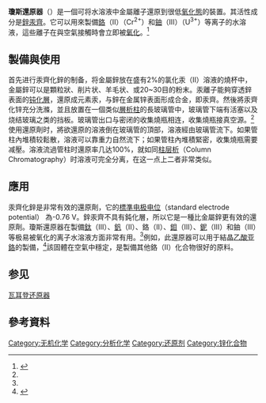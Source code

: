 {{expert|time=2015-1-21}}

'''瓊斯還原器'''（{{lang|en|Jones reductor}}）是一個可将水溶液中金屬離子還原到很低[[氧化態|氧化態]]的裝置。其活性成分是[[鋅汞齊|鋅汞齊]]。它可以用來製備[[鉻|鉻]]（II）（Cr<sup>2+</sup>）和[[鈾|鈾]]（III）（U<sup>3+</sup>）等离子的水溶液，這些離子在與空氣接觸時會立即被[[氧化|氧化]]。<ref name=Vogel>{{cite book |last=Mendham| first=J|author2=Denney, R.C |author3=Barnes, J.D. |author4= Thomas, M. |title=Vogel's Textbook of Quantitative Chemical Analysis|url=https://archive.org/details/vogelstextbookof0000voge_b7c0|publisher=Pearson Education Ltd.|year=2000|edition=6th|pages=[https://archive.org/details/vogelstextbookof0000voge_b7c0/page/446 446]–448|isbn=0-582-22628-7}}</ref>

== 製備與使用 ==
首先进行汞齊化鋅的制备，将金屬鋅放在盛有2%的氯化汞（II）溶液的燒杯中，金屬鋅可以是顆粒狀、削片状、羊毛状、或20~30目的粉末。汞離子能夠穿透鋅表面的[[鈍化|钝化層]]，還原成元素汞，与鋅在金属锌表面形成合金，即汞齊。然後將汞齊化锌充分洗滌，並且放置在一個类似[[柱層析|層析柱]]的長玻璃管中，玻璃管下端有活塞以及烧结玻璃之类的挡板。玻璃管出口与密闭的收集燒瓶相连，收集燒瓶接真空源。<ref name=Vogel/>
使用還原劑时，將欲還原的溶液倒在玻璃管的頂部，溶液經由玻璃管流下。如果管柱內堆積较鬆散，溶液可以靠重力自然流下；如果管柱內堆積緊密，收集燒瓶需要减壓。溶液流過管柱时還原率几达100%，就如同[[柱层析|柱层析]]（Column Chromatography）时溶液可完全分离，在这一点上二者非常类似。

== 應用 ==
汞齊化鋅是非常有效的還原劑，它的[[標準电极电位|標準电极电位]]（standard electrode potential） 為-0.76 V。鋅汞齊不具有鈍化層，所以它是一種比金屬鋅更有效的還原劑。瓊斯還原器在製備[[鈦|鈦]]（Ⅲ）、[[釩|釩]]（II）、鉻（Ⅱ）、[[鉬|鉬]]（Ⅲ）、[[鈮|鈮]]（Ⅲ）和鈾（Ⅲ）等极易被氧化的离子水溶液方面非常有用。<ref name=Vogel/>例如，此還原器可以用于結晶[[乙酸亚鉻|乙酸亚鉻]]的製備，<ref>{{cite journal | author=Ocone, L.R.; Block, B.P. |
journal = Inorganic Syntheses | title = Anyhdrous Chromium(II) Acetate, Chromium(II) Acetate 1-Hydrate, and Bis(2,4-Pentanedionato)chromium(II) | volume=8 | year=1966 |pages=125–129 | doi = 10.1002/9780470132395.ch33}}</ref>該固體在空氣中穩定，是製備其他鉻（Ⅱ）化合物很好的原料。

==参见==
[[瓦耳登还原器|瓦耳登还原器]]

== 參考資料 ==
{{reflist}}
[[Category:无机化学|Category:无机化学]]
[[Category:分析化学|Category:分析化学]]
[[Category:还原剂|Category:还原剂]]
[[Category:锌化合物|Category:锌化合物]]